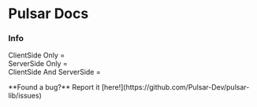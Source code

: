 
# Pulsar Docs

### Info

ClientSide Only =  \
ServerSide Only =  \
ClientSide And ServerSide =

<Callout type="warning" emoji="⚠️">
  **Found a bug?** Report it [here!](https://github.com/Pulsar-Dev/pulsar-lib/issues)
</Callout>